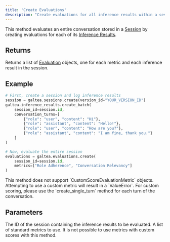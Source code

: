 ```yaml
---
title: 'Create Evaluations'
description: "Create evaluations for all inference results within a session using specified metrics."
---
```


This method evaluates an entire conversation stored in a [Session](/concepts/product/version/session) by creating evaluations for each of its [Inference Results](/concepts/product/version/session/inference-result).

## Returns
Returns a list of [Evaluation](/concepts/product/version/session/evaluation) objects, one for each metric and each inference result in the session.


## Example
```python
# First, create a session and log inference results
session = galtea.sessions.create(version_id="YOUR_VERSION_ID")
galtea.inference_results.create_batch(
    session_id=session.id,
    conversation_turns=[
        {"role": "user", "content": "Hi"},
        {"role": "assistant", "content": "Hello!"},
        {"role": "user", "content": "How are you?"},
        {"role": "assistant", "content": "I am fine, thank you."}
    ]
)

# Now, evaluate the entire session
evaluations = galtea.evaluations.create(
    session_id=session.id,
    metrics=["Role Adherence", "Conversation Relevancy"]
)
```

<Warning>
  This method does not support `CustomScoreEvaluationMetric` objects. Attempting to use a custom metric will result in a `ValueError`. For custom scoring, please use the `create_single_turn` method for each turn of the conversation.
</Warning>

## Parameters
<ResponseField name="session_id" type="string" required>
  The ID of the session containing the inference results to be evaluated.
</ResponseField>
<ResponseField name="metrics" type="List[string]" required>
  A list of standard metrics to use. It is not possible to use metrics with custom scores with this method.
</ResponseField>
